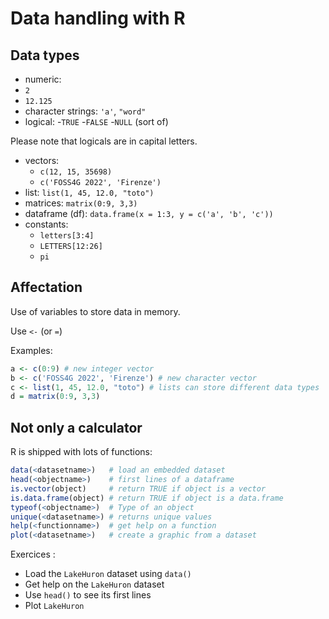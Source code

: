 # Data handling with R

<!-- (Nicolas) Non-spatial data handling (30 min) -->
## Data types

- numeric:
 - `2`
 - `12.125`
- character strings: `'a'`, `"word"`
- logical:
  -`TRUE`
  -`FALSE`
  -`NULL` (sort of)

Please note that logicals are in capital letters.

- vectors:
  - `c(12, 15, 35698)`
  - `c('FOSS4G 2022', 'Firenze')`
- list: `list(1, 45, 12.0, "toto")`
- matrices: `matrix(0:9, 3,3)`
- dataframe (df): `data.frame(x = 1:3, y = c('a', 'b', 'c'))`
- constants:
  - `letters[3:4]`
  - `LETTERS[12:26]`
  - `pi`

## Affectation

Use of variables to store data in memory.

Use `<-` (or `=`)

Examples:

```{r, eval=FALSE}
a <- c(0:9) # new integer vector
b <- c('FOSS4G 2022', 'Firenze') # new character vector
c <- list(1, 45, 12.0, "toto") # lists can store different data types
d = matrix(0:9, 3,3)
```

## Not only a calculator

R is shipped with lots of functions:

```{r r-functions, eval=FALSE}
data(<datasetname>)   # load an embedded dataset
head(<objectname>)    # first lines of a dataframe
is.vector(object)     # return TRUE if object is a vector
is.data.frame(object) # return TRUE if object is a data.frame
typeof(<objectname>)  # Type of an object
unique(<datasetname>) # returns unique values
help(<functionname>)  # get help on a function
plot(<datasetname>)   # create a graphic from a dataset
```

Exercices : 

- Load the `LakeHuron` dataset using `data()`
- Get help on the `LakeHuron` dataset
- Use `head()` to see its first lines
- Plot `LakeHuron`



